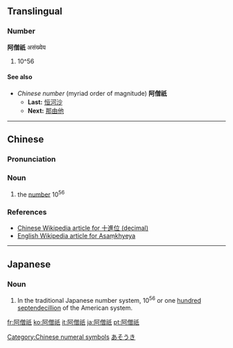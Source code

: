 ==Translingual==
{{rfc}}

===Number===
'''阿僧祇''' असंख्येय

# 10^56

====See also====
* ''Chinese number'' (myriad order of magnitude) '''阿僧祇'''
** '''Last:''' [[恒河沙]]
** '''Next:''' [[那由他]]

[[Category:Chinese numeral symbols]]

----

==Chinese==
{{zh-forms}}

===Pronunciation===
{{zh-pron
|m=āsēngqí
|cat=n
}}

===Noun===
{{zh-noun}}

# the [[number]] 10<sup>56</sup>

===References===
* [[:zh:w:十進位|Chinese Wikipedia article for 十進位 (decimal)]]
* [[:w:Asaṃkhyeya|English Wikipedia article for Asaṃkhyeya]]

----

==Japanese==
{{ja-kanjitab|あ|そう|ぎ|yomi=o}}

===Noun===
{{ja-noun|あそうぎ}}

# In the traditional Japanese number system, 10<sup>56</sup> or one [[hundred]] [[septendecillion]] of the American system.

[[Category:Japanese numeral symbols|あそうき]]

[[fr:阿僧祇]]
[[ko:阿僧祇]]
[[it:阿僧祇]]
[[ja:阿僧祇]]
[[pt:阿僧祇]]